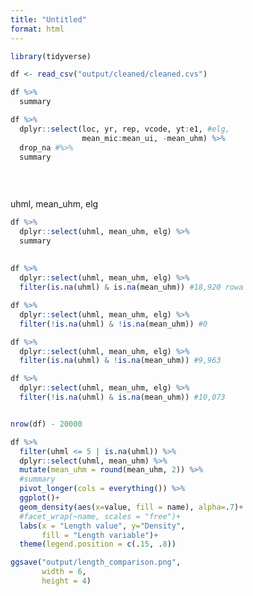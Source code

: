 ```yaml
---
title: "Untitled"
format: html
---
```


```r
library(tidyverse)
```

```r
df <- read_csv("output/cleaned/cleaned.cvs")
```

```r
df %>%
  summary
```

```r
df %>%
  dplyr::select(loc, yr, rep, vcode, yt:e1, #elg, 
                mean_mic:mean_ui, -mean_uhm) %>%
  drop_na #%>%
  summary
  
  
  
```

uhml, mean_uhm, elg


```r
df %>%
  dplyr::select(uhml, mean_uhm, elg) %>%
  summary
  
  
df %>%
  dplyr::select(uhml, mean_uhm, elg) %>%
  filter(is.na(uhml) & is.na(mean_uhm)) #18,920 rowa

df %>%
  dplyr::select(uhml, mean_uhm, elg) %>%
  filter(!is.na(uhml) & !is.na(mean_uhm)) #0

df %>%
  dplyr::select(uhml, mean_uhm, elg) %>%
  filter(is.na(uhml) & !is.na(mean_uhm)) #9,963

df %>%
  dplyr::select(uhml, mean_uhm, elg) %>%
  filter(!is.na(uhml) & is.na(mean_uhm)) #10,073


nrow(df) - 20000

df %>%
  filter(uhml <= 5 | is.na(uhml)) %>%
  dplyr::select(uhml, mean_uhm) %>%
  mutate(mean_uhm = round(mean_uhm, 2)) %>%
  #summary
  pivot_longer(cols = everything()) %>%
  ggplot()+
  geom_density(aes(x=value, fill = name), alpha=.7)+
  #facet_wrap(~name, scales = "free")+
  labs(x = "Length value", y="Density",
       fill = "Length variable")+
  theme(legend.position = c(.15, .8))

ggsave("output/length_comparison.png",
       width = 6,
       height = 4)
```

